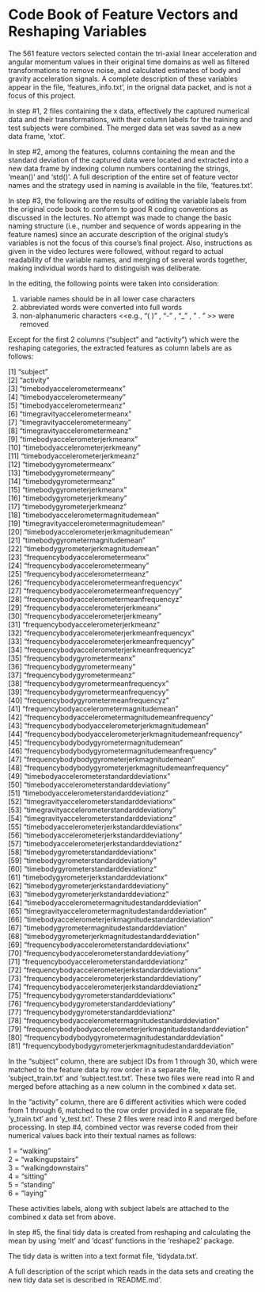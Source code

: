 Code Book of Feature Vectors and Reshaping Variables
========================================================

The 561 feature vectors selected contain the tri-axial linear acceleration and angular momentum values in their original time domains as well as filtered transformations to remove noise, and calculated estimates of body and gravity acceleration signals. A complete description of these variables appear in the file, 'features_info.txt', in the orignal data packet, and is not a focus of this project.

In step #1, 2 files containing the x data, effectively the captured numerical data and their transformations, with their column labels for the training and test subjects were combined. The merged data set was saved as a new data frame, 'xtot'. 

In step #2, among the features, columns containing the mean and the standard deviation of the captured data were located and extracted into a new data frame by indexing column numbers containing the strings, 'mean()' and 'std()'. A full description of the entire set of feature vector names and the strategy used in naming is available in the file, 'features.txt'.


In step #3, the following are the results of editing the variable labels from the original code book to conform to good R coding conventions as discussed in the lectures. No attempt was made to change the basic naming structure (i.e., number and sequence of words appearing in the feature names) since an accurate description of the original study's variables is not the focus of this course's final project. Also, instructions as given in the video lectures were followed, without regard to actual readability of the variable names, and merging of several words together, making individual words hard to distinguish was deliberate.

In the editing, the following points were taken into consideration:

1) variable names should be in all lower case characters  
2) abbreviated words were converted into full words  
3) non-alphanumeric characters <<e.g.,  "( )" , "-" , "_" , " . " >> were removed  

Except for the first 2 columns ("subject" and "activity") which were the reshaping categories, the extracted features as column labels are as follows:

[1] "subject"                                                     
[2] "activity"                                                    
[3] "timebodyaccelerometermeanx"                                  
[4] "timebodyaccelerometermeany"                                  
[5] "timebodyaccelerometermeanz"                                  
[6] "timegravityaccelerometermeanx"                               
[7] "timegravityaccelerometermeany"                               
[8] "timegravityaccelerometermeanz"                               
[9] "timebodyaccelerometerjerkmeanx"                              
[10] "timebodyaccelerometerjerkmeany"                              
[11] "timebodyaccelerometerjerkmeanz"                              
[12] "timebodygyrometermeanx"                                      
[13] "timebodygyrometermeany"                                      
[14] "timebodygyrometermeanz"                                      
[15] "timebodygyrometerjerkmeanx"                                  
[16] "timebodygyrometerjerkmeany"                                  
[17] "timebodygyrometerjerkmeanz"                                  
[18] "timebodyaccelerometermagnitudemean"                          
[19] "timegravityaccelerometermagnitudemean"                       
[20] "timebodyaccelerometerjerkmagnitudemean"                      
[21] "timebodygyrometermagnitudemean"                              
[22] "timebodygyrometerjerkmagnitudemean"                          
[23] "frequencybodyaccelerometermeanx"                             
[24] "frequencybodyaccelerometermeany"                             
[25] "frequencybodyaccelerometermeanz"                             
[26] "frequencybodyaccelerometermeanfrequencyx"                    
[27] "frequencybodyaccelerometermeanfrequencyy"                    
[28] "frequencybodyaccelerometermeanfrequencyz"                    
[29] "frequencybodyaccelerometerjerkmeanx"                         
[30] "frequencybodyaccelerometerjerkmeany"                         
[31] "frequencybodyaccelerometerjerkmeanz"                         
[32] "frequencybodyaccelerometerjerkmeanfrequencyx"                
[33] "frequencybodyaccelerometerjerkmeanfrequencyy"                
[34] "frequencybodyaccelerometerjerkmeanfrequencyz"                
[35] "frequencybodygyrometermeanx"                                 
[36] "frequencybodygyrometermeany"                                 
[37] "frequencybodygyrometermeanz"                                 
[38] "frequencybodygyrometermeanfrequencyx"                        
[39] "frequencybodygyrometermeanfrequencyy"                        
[40] "frequencybodygyrometermeanfrequencyz"                        
[41] "frequencybodyaccelerometermagnitudemean"                     
[42] "frequencybodyaccelerometermagnitudemeanfrequency"            
[43] "frequencybodybodyaccelerometerjerkmagnitudemean"             
[44] "frequencybodybodyaccelerometerjerkmagnitudemeanfrequency"    
[45] "frequencybodybodygyrometermagnitudemean"                     
[46] "frequencybodybodygyrometermagnitudemeanfrequency"            
[47] "frequencybodybodygyrometerjerkmagnitudemean"                 
[48] "frequencybodybodygyrometerjerkmagnitudemeanfrequency"        
[49] "timebodyaccelerometerstandarddeviationx"                     
[50] "timebodyaccelerometerstandarddeviationy"                     
[51] "timebodyaccelerometerstandarddeviationz"                     
[52] "timegravityaccelerometerstandarddeviationx"                  
[53] "timegravityaccelerometerstandarddeviationy"                  
[54] "timegravityaccelerometerstandarddeviationz"                  
[55] "timebodyaccelerometerjerkstandarddeviationx"                 
[56] "timebodyaccelerometerjerkstandarddeviationy"                 
[57] "timebodyaccelerometerjerkstandarddeviationz"                 
[58] "timebodygyrometerstandarddeviationx"                         
[59] "timebodygyrometerstandarddeviationy"                         
[60] "timebodygyrometerstandarddeviationz"                         
[61] "timebodygyrometerjerkstandarddeviationx"                     
[62] "timebodygyrometerjerkstandarddeviationy"                     
[63] "timebodygyrometerjerkstandarddeviationz"                     
[64] "timebodyaccelerometermagnitudestandarddeviation"             
[65] "timegravityaccelerometermagnitudestandarddeviation"          
[66] "timebodyaccelerometerjerkmagnitudestandarddeviation"         
[67] "timebodygyrometermagnitudestandarddeviation"                 
[68] "timebodygyrometerjerkmagnitudestandarddeviation"             
[69] "frequencybodyaccelerometerstandarddeviationx"                
[70] "frequencybodyaccelerometerstandarddeviationy"                
[71] "frequencybodyaccelerometerstandarddeviationz"                
[72] "frequencybodyaccelerometerjerkstandarddeviationx"            
[73] "frequencybodyaccelerometerjerkstandarddeviationy"            
[74] "frequencybodyaccelerometerjerkstandarddeviationz"            
[75] "frequencybodygyrometerstandarddeviationx"                    
[76] "frequencybodygyrometerstandarddeviationy"                    
[77] "frequencybodygyrometerstandarddeviationz"                    
[78] "frequencybodyaccelerometermagnitudestandarddeviation"        
[79] "frequencybodybodyaccelerometerjerkmagnitudestandarddeviation"  
[80] "frequencybodybodygyrometermagnitudestandarddeviation"          
[81] "frequencybodybodygyrometerjerkmagnitudestandarddeviation"    

In the "subject" column, there are subject IDs from 1 through 30, 
which were matched to the feature data by row order in a separate 
file, 'subject_train.txt' and 'subject.test.txt'. These two files were read into R and merged before attaching as a new column in the combined x data set. 

In the "activity" column, there are 6 different activities which 
were coded from 1 through 6, matched to the row order provided in 
a separate file, 'y_train.txt' and 'y_test.txt'. These 2 files were read into R and merged before processing. In step #4, combined vector was reverse coded from their numerical values back into their textual names as follows:

1 = "walking"  
2 = "walkingupstairs"  
3 = "walkingdownstairs"  
4 = "sitting"  
5 = "standing"  
6 = "laying"  

These activities labels, along with subject labels are attached to the combined x data set from above.

In step #5, the final tidy data is created from reshaping and calculating the mean by using 'melt' and 'dcast' functions in the 'reshape2' package.

The tidy data is written into a text format file, 'tidydata.txt'.


A full description of the script which reads in the data sets and creating the new tidy data set is described in 'README.md'. 
